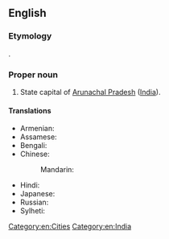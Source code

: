 ==English==
{{wikipedia}}

===Etymology===
{{bor|en|as|ইটানগৰ|withtext=1}}. {{compound|as|ইটা|নগৰ|t1=brick|t2=city|nocat=1}}

===Proper noun===
{{en-proper noun}}

# State capital of [[Arunachal Pradesh]] ([[India]]).

====Translations====
{{trans-top|capital of Arunachal Pradesh}}
* Armenian: {{t|hy|Իտանագար|sc=Armn}}
* Assamese: {{t+|as|ইটানগৰ}}
* Bengali: {{t|bn|ইটানগর|sc=Beng}}
* Chinese:
*: Mandarin: {{t|cmn|伊塔那噶|tr=Yītǎnàgá|sc=Hani}}
{{trans-mid}}
* Hindi: {{t|hi|ईटानगर|tr=īṭānagar}}
* Japanese: {{t|ja|イーターナガル|tr=Īdānagaru}}
* Russian: {{t|ru|Итанага́р|m}}
* Sylheti: {{t+|syl|ꠁꠐꠣꠘꠉꠞ}}
{{trans-bottom}}

[[Category:en:Cities]]
[[Category:en:India]]